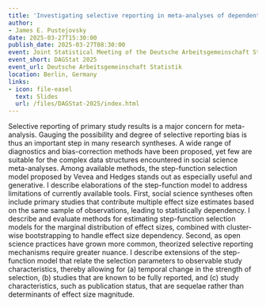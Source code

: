 ```yaml
---
title: 'Investigating selective reporting in meta-analyses of dependent effect sizes: Some elaborations of the step-function selection model'
author:
- James E. Pustejovsky
date: 2025-03-27T15:30:00
publish_date: 2025-03-27T08:30:00
event: Joint Statistical Meeting of the Deutsche Arbeitsgemeinschaft Statistik
event_short: DAGStat 2025
event_url: Deutsche Arbeitsgemeinschaft Statistik
location: Berlin, Germany
links:
- icon: file-easel
  text: Slides
  url: /files/DAGStat-2025/index.html
---
```


Selective reporting of primary study results is a major concern for meta-analysis. Gauging the possibility and degree of selective reporting bias is thus an important step in many research syntheses. A wide range of diagnostics and bias-correction methods have been proposed, yet few are suitable for the complex data structures encountered in social science meta-analyses. Among available methods, the step-function selection model proposed by Vevea and Hedges stands out as especially useful and generative. I describe elaborations of the step-function model to address limitations of currently available tools. First, social science syntheses often include primary studies that contribute multiple effect size estimates based on the same sample of observations, leading to statistically dependency. I describe and evaluate methods for estimating step-function selection models for the marginal distribution of effect sizes, combined with cluster-wise bootstrapping to handle effect size dependency. Second, as open science practices have grown more common, theorized selective reporting mechanisms require greater nuance. I describe extensions of the step-function model that relate the selection parameters to observable study characteristics, thereby allowing for (a) temporal change in the strength of selection, (b) studies that are known to be fully reported, and (c) study characteristics, such as publication status, that are sequelae rather than determinants of effect size magnitude. 